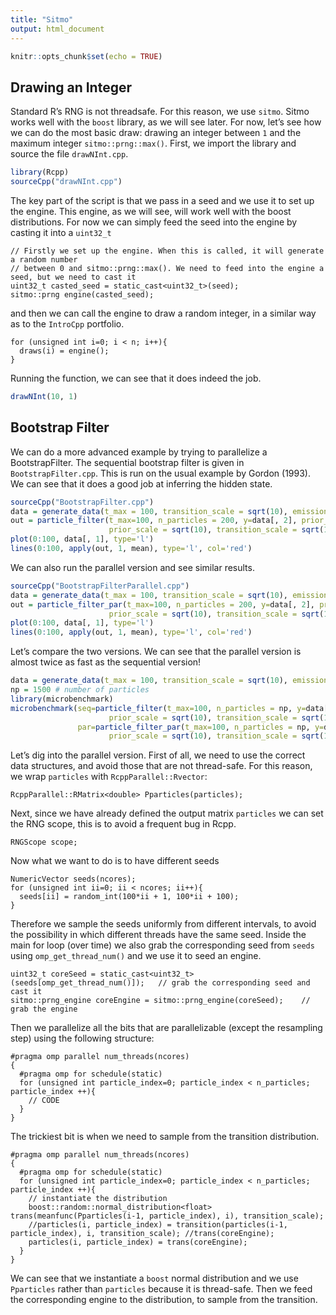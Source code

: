 ```yaml
---
title: "Sitmo"
output: html_document
---
```


```r
knitr::opts_chunk$set(echo = TRUE)
```

## Drawing an Integer
Standard R's RNG is not threadsafe. For this reason, we use `sitmo`. Sitmo works well with the `boost` library, as we will see later. For now, let's see how we can do the most basic draw: drawing an integer between `1` and the maximum integer `sitmo::prng::max()`.
First, we import the library and source the file `drawNInt.cpp`.
```r
library(Rcpp)
sourceCpp("drawNInt.cpp")
```

The key part of the script is that we pass in a seed and we use it to set up the engine. This engine, as we will see, will work well with the boost distributions. For now we can simply feed the seed into the engine by casting it into a `uint32_t`

```Rcpp
// Firstly we set up the engine. When this is called, it will generate a random number
// between 0 and sitmo::prng::max(). We need to feed into the engine a seed, but we need to cast it
uint32_t casted_seed = static_cast<uint32_t>(seed);
sitmo::prng engine(casted_seed);
```

and then we can call the engine to draw a random integer, in a similar way as to the `IntroCpp` portfolio.

```Rcpp
for (unsigned int i=0; i < n; i++){
  draws(i) = engine();
}
```

Running the function, we can see that it does indeed the job.

```r
drawNInt(10, 1)
```

## Bootstrap Filter
We can do a more advanced example by trying to parallelize a BootstrapFilter. The sequential bootstrap filter is given in `BootstrapFilter.cpp`. This is run on the usual example by Gordon (1993). We can see that it does a good job at inferring the hidden state.

```r
sourceCpp("BootstrapFilter.cpp")
data = generate_data(t_max = 100, transition_scale = sqrt(10), emission_scale = 1.0, prior_scale = sqrt(10))
out = particle_filter(t_max=100, n_particles = 200, y=data[, 2], prior_mean = 0.0, 
                      prior_scale = sqrt(10), transition_scale = sqrt(10), likelihood_scale = 1.0)
plot(0:100, data[, 1], type='l')
lines(0:100, apply(out, 1, mean), type='l', col='red')
```

We can also run the parallel version and see similar results.

```r
sourceCpp("BootstrapFilterParallel.cpp")
data = generate_data(t_max = 100, transition_scale = sqrt(10), emission_scale = 1.0, prior_scale = sqrt(10))
out = particle_filter_par(t_max=100, n_particles = 200, y=data[, 2], prior_mean = 0.0, 
                      prior_scale = sqrt(10), transition_scale = sqrt(10), likelihood_scale = 1.0, ncores=5)
plot(0:100, data[, 1], type='l')
lines(0:100, apply(out, 1, mean), type='l', col='red')
```

Let's compare the two versions. We can see that the parallel version is almost twice as fast as the sequential version!

```r
data = generate_data(t_max = 100, transition_scale = sqrt(10), emission_scale = 1.0, prior_scale = sqrt(10))
np = 1500 # number of particles
library(microbenchmark)
microbenchmark(seq=particle_filter(t_max=100, n_particles = np, y=data[, 2], prior_mean = 0.0, 
                      prior_scale = sqrt(10), transition_scale = sqrt(10), likelihood_scale = 1.0),
               par=particle_filter_par(t_max=100, n_particles = np, y=data[, 2], prior_mean = 0.0, 
                      prior_scale = sqrt(10), transition_scale = sqrt(10), likelihood_scale = 1.0, ncores=4), unit="relative")
```

Let's dig into the parallel version. First of all, we need to use the correct data structures, and avoid those that are not thread-safe. For this reason, we wrap `particles` with `RcppParallel::Rvector`:

```Rcpp
RcppParallel::RMatrix<double> Pparticles(particles);
```

Next, since we have already defined the output matrix `particles` we can set the RNG scope, this is to avoid a frequent bug in Rcpp.

```Rcpp
RNGScope scope;
```

Now what we want to do is to have different seeds

```Rcpp
NumericVector seeds(ncores);
for (unsigned int ii=0; ii < ncores; ii++){
  seeds[ii] = random_int(100*ii + 1, 100*ii + 100);
}
```

Therefore we sample the seeds uniformly from different intervals, to avoid the possibility in which different threads have the same seed.
Inside the main for loop (over time) we also grab the corresponding seed from `seeds` using `omp_get_thread_num()` and we use it to seed an engine.

```Rcpp
uint32_t coreSeed = static_cast<uint32_t>(seeds[omp_get_thread_num()]);   // grab the corresponding seed and cast it
sitmo::prng_engine coreEngine = sitmo::prng_engine(coreSeed);    // grab the engine
```

Then we parallelize all the bits that are parallelizable (except the resampling step) using the following structure:

```Rcpp
#pragma omp parallel num_threads(ncores)
{
  #pragma omp for schedule(static)
  for (unsigned int particle_index=0; particle_index < n_particles; particle_index ++){
    // CODE
  }
}
```

The trickiest bit is when we need to sample from the transition distribution. 

```Rcpp
#pragma omp parallel num_threads(ncores)
{
  #pragma omp for schedule(static)
  for (unsigned int particle_index=0; particle_index < n_particles; particle_index ++){
    // instantiate the distribution
    boost::random::normal_distribution<float> trans(meanfunc(Pparticles(i-1, particle_index), i), transition_scale);
    //particles(i, particle_index) = transition(particles(i-1, particle_index), i, transition_scale); //trans(coreEngine);
    particles(i, particle_index) = trans(coreEngine);
  }
}
```

We can see that we instantiate a `boost` normal distribution and we use `Pparticles` rather than `particles` because it is thread-safe. Then we feed the corresponding engine to the distribution, to sample from the transition.


